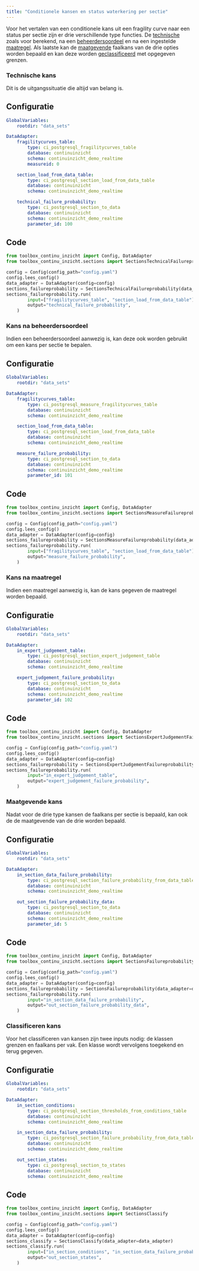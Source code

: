 ---
title: "Conditionele kansen en status waterkering per sectie"
---

Voor het vertalen van een conditionele kans uit een fragility curve naar een status per sectie zijn er drie verschillende type functies. De [technische](#sec-technische-kans) zoals voor berekend, na een [beheerdersoordeel](#sec-beheerdersoordeel-kans) en na een ingestelde [maatregel](#sec-maatregel-kans). Als laatste kan de [maatgevende](#sec-maatgevende-kans) faalkans van de drie opties worden bepaald en kan deze worden [geclassificeerd](#sec-geclassificeerd-kans) met opgegeven grenzen.

### Technische kans{#sec-technische-kans}

Dit is de uitgangssituatie die altijd van belang is.

::: {.panel-tabset}
## Configuratie
```yaml
GlobalVariables:
    rootdir: "data_sets"

DataAdapter:
    fragilitycurves_table:
        type: ci_postgresql_fragilitycurves_table
        database: continuinzicht
        schema: continuinzicht_demo_realtime
        measureid: 0

    section_load_from_data_table:
        type: ci_postgresql_section_load_from_data_table
        database: continuinzicht
        schema: continuinzicht_demo_realtime

    technical_failure_probability:
        type: ci_postgresql_section_to_data
        database: continuinzicht
        schema: continuinzicht_demo_realtime
        parameter_id: 100
```
## Code
```python
from toolbox_continu_inzicht import Config, DataAdapter
from toolbox_continu_inzicht.sections import SectionsTechnicalFailureprobability

config = Config(config_path="config.yaml")
config.lees_config()
data_adapter = DataAdapter(config=config)
sections_failureprobability = SectionsTechnicalFailureprobability(data_adapter=data_adapter)
sections_failureprobability.run(
        input=["fragilitycurves_table", "section_load_from_data_table"],
        output="technical_failure_probability",
    )

```
:::

### Kans na beheerdersoordeel{#sec-beheerdersoordeel-kans}

Indien een beheerdersoordeel aanwezig is, kan deze ook worden gebruikt om een kans per sectie te bepalen.

::: {.panel-tabset}
## Configuratie
```yaml
GlobalVariables:
    rootdir: "data_sets"

DataAdapter:
    fragilitycurves_table:
        type: ci_postgresql_measure_fragilitycurves_table
        database: continuinzicht
        schema: continuinzicht_demo_realtime

    section_load_from_data_table:
        type: ci_postgresql_section_load_from_data_table
        database: continuinzicht
        schema: continuinzicht_demo_realtime

    measure_failure_probability:
        type: ci_postgresql_section_to_data
        database: continuinzicht
        schema: continuinzicht_demo_realtime
        parameter_id: 101
```
## Code
```python
from toolbox_continu_inzicht import Config, DataAdapter
from toolbox_continu_inzicht.sections import SectionsMeasureFailureprobability

config = Config(config_path="config.yaml")
config.lees_config()
data_adapter = DataAdapter(config=config)
sections_failureprobability = SectionsMeasureFailureprobability(data_adapter=data_adapter)
sections_failureprobability.run(
        input=["fragilitycurves_table", "section_load_from_data_table"],
        output="measure_failure_probability",
    )

```
:::


### Kans na maatregel{#sec-maatregel-kans}

Indien een maatregel aanwezig is, kan de kans gegeven de maatregel worden bepaald.

::: {.panel-tabset}
## Configuratie
```yaml
GlobalVariables:
    rootdir: "data_sets"

DataAdapter:
    in_expert_judgement_table:
        type: ci_postgresql_section_expert_judgement_table
        database: continuinzicht
        schema: continuinzicht_demo_realtime

    expert_judgement_failure_probability:
        type: ci_postgresql_section_to_data
        database: continuinzicht
        schema: continuinzicht_demo_realtime
        parameter_id: 102
```
## Code
```python
from toolbox_continu_inzicht import Config, DataAdapter
from toolbox_continu_inzicht.sections import SectionsExpertJudgementFailureprobability

config = Config(config_path="config.yaml")
config.lees_config()
data_adapter = DataAdapter(config=config)
sections_failureprobability = SectionsExpertJudgementFailureprobability(data_adapter=data_adapter)
sections_failureprobability.run(
        input="in_expert_judgement_table",
        output="expert_judgement_failure_probability",
    )

```
:::

### Maatgevende kans{#sec-maatgevende-kans}

Nadat voor de drie type kansen de faalkans per sectie is bepaald, kan ook de de maatgevende van de drie worden bepaald.


::: {.panel-tabset}
## Configuratie
```yaml
GlobalVariables:
    rootdir: "data_sets"

DataAdapter:
    in_section_data_failure_probability:
        type: ci_postgresql_section_failure_probability_from_data_table
        database: continuinzicht
        schema: continuinzicht_demo_realtime

    out_section_failure_probability_data:
        type: ci_postgresql_section_to_data
        database: continuinzicht
        schema: continuinzicht_demo_realtime
        parameter_id: 5
```
## Code
```python
from toolbox_continu_inzicht import Config, DataAdapter
from toolbox_continu_inzicht.sections import SectionsFailureprobability

config = Config(config_path="config.yaml")
config.lees_config()
data_adapter = DataAdapter(config=config)
sections_failureprobability = SectionsFailureprobability(data_adapter=data_adapter)
sections_failureprobability.run(
        input="in_section_data_failure_probability",
        output="out_section_failure_probability_data",
    )

```
:::

### Classificeren kans{#sec-geclassificeerd-kans}

Voor het classificeren van kansen zijn twee inputs nodig: de klassen grenzen en faalkans per vak. Een klasse wordt vervolgens toegekend en terug gegeven.

::: {.panel-tabset}
## Configuratie
```yaml
GlobalVariables:
    rootdir: "data_sets"

DataAdapter:
    in_section_conditions:
        type: ci_postgresql_section_thresholds_from_conditions_table
        database: continuinzicht
        schema: continuinzicht_demo_realtime

    in_section_data_failure_probability:
        type: ci_postgresql_section_failure_probability_from_data_table
        database: continuinzicht
        schema: continuinzicht_demo_realtime

    out_section_states:
        type: ci_postgresql_section_to_states
        database: continuinzicht
        schema: continuinzicht_demo_realtime
```
## Code
```python
from toolbox_continu_inzicht import Config, DataAdapter
from toolbox_continu_inzicht.sections import SectionsClassify

config = Config(config_path="config.yaml")
config.lees_config()
data_adapter = DataAdapter(config=config)
sections_classify = SectionsClassify(data_adapter=data_adapter)
sections_classify.run(
        input=["in_section_conditions", "in_section_data_failure_probability"],
        output="out_section_states",
    )

```
:::
